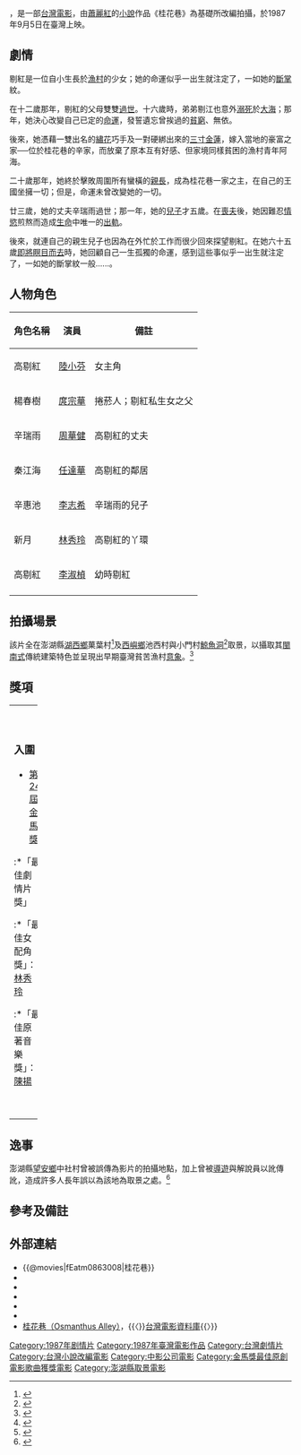 {{Infobox Film
|  name               = 桂花巷
|  original_name      = ''{{lang|en|Osmanthus Alley}}''
|  image              = 
|  caption            = 圖片說明
|  director           = [[陳坤厚|陳坤厚]] 
|  producer           = [[鄒文懷|鄒文懷]]、許新枝
|  producer_2         = 徐國良、侯建文、蔡永昌
|  writer             = [[吳念真|吳念真]]
|  based_on           = [[蕭麗紅|蕭麗紅]]《[[桂花巷|桂花巷]]》
|  starring           = [[陸小芬|陸小芬]]<br>[[任達華|任達華]]<br>[[林秀玲|林秀玲]]<br>[[庹宗華|庹宗華]]
|  music              = [[陳揚|陳揚]]
|  maintheme          = [[潘越雲|潘越雲]]〈桂花巷〉
|  cinematography     = 陳坤厚、朱翰章
|  editing            = [[廖慶松|廖慶松]]
|  production_company = [[中央電影公司|中央電影公司]]<br>[[嘉禾電影公司|嘉禾電影公司]]<br>[[學者有限公司|學者有限公司]]
|  distributor        = [[中央電影公司|中央電影公司]]
|  released           = {{ROC}}：1987年9月5日<br>{{HKG-1959}}：1988年4月1日<ref>{{Cite web |url=http://www.angelfire.com/home/bobic/HK_Movies/HK/hk1988c-b5.htm |title=1988 [華語電影] |accessdate=2017-03-31 |date=2007-12-04 |deadurl=yes |archiveurl=https://web.archive.org/web/20071204234934/http://www.angelfire.com/home/bobic/HK_Movies/HK/hk1988c-b5.htm |archivedate=2007-12-04 }}</ref><br>{{FRA}}：1991年5月29日
|  runtime            = 114 分鐘
|  country            = {{TW}}
|  language           = [[中華民國國語|中華民國國語]]<br>[[臺灣話|臺灣話]]
|  awards             = 
|  budget             = 
|  gross              = [[新臺幣|新臺幣]]7,712,625元<ref>{{Cite news |url=http://cinema.nccu.edu.tw/BOX/3A/3A87.HTM |title=1987年台灣票房 |date=2012-07-12 |newspaper=台灣電影資料庫 |accessdate=2017-03-31 |deadurl=yes |archiveurl=https://archive.is/20120712200141/http://cinema.nccu.edu.tw/BOX/3A/3A87.HTM |archivedate=2012-07-12 }}</ref>
|  amg_id             = 
|  imdb_id            = tt0093125
}}{{Otheruses|桂花巷|subject=一部由小說《桂花巷》改編拍攝的電影|other=其他同名事物}}
{{engname|《桂花巷》|''Osmanthus Alley''}}，是一部[[台灣電影|台灣電影]]，由[[蕭麗紅|蕭麗紅]]的[[小說|小說]]作品《桂花巷》為基礎所改編拍攝，於1987年9月5日在臺灣上映。

== 劇情 ==
剔紅是一位自小生長於[[漁業|漁村]]的少女；她的命運似乎一出生就注定了，一如她的[[断掌|斷掌]]紋。

在十二歲那年，剔紅的父母雙雙[[過世|過世]]。十六歲時，弟弟剔江也意外[[溺死|溺死]]於[[大海|大海]]；那年，她決心改變自己已定的[[命運|命運]]，發誓遺忘曾挨過的[[貧窮|貧窮]]、無依。

後來，她憑藉一雙出名的[[繡花|繡花]]巧手及一對硬綁出來的[[三寸金蓮|三寸金蓮]]，嫁入當地的豪富之家──位於桂花巷的辛家，而放棄了原本互有好感、但家境同樣貧困的漁村青年阿海。

二十歲那年，她終於擊敗周圍所有蠻橫的[[長輩|親長]]，成為桂花巷一家之主，在自己的王國坐擁一切；但是，命運未曾改變她的一切。

廿三歲，她的丈夫辛瑞雨過世；那一年，她的[[兒子|兒子]]才五歲。在[[守寡|喪夫]]後，她因難忍[[情慾|情慾]]煎熬而造成[[生命|生命]]中唯一的[[出軌|出軌]]。

後來，就連自己的親生兒子也因為在外忙於工作而很少回來探望剔紅。在她六十五歲[[彌留狀態|即將瞑目而去]]時，她回顧自己一生孤獨的命運，感到這些事似乎一出生就注定了，一如她的斷掌紋一般......。　　

== 人物角色 ==
{| class="wikitable" 
|- 
! 角色名稱 || 演員 || 備註
|- 
| 高剔紅 || [[陸小芬|陸小芬]] || 女主角
|- 
| 楊春樹 || [[庹宗華|庹宗華]] || 捲菸人；剔紅私生女之父
|- 
| 辛瑞雨 || [[周華健|周華健]] || 高剔紅的丈夫
|- 
| 秦江海 || [[任達華|任達華]] || 高剔紅的鄰居
|- 
| 辛惠池 || [[李志希|李志希]] || 辛瑞雨的兒子
|- 
| 新月 || [[林秀玲|林秀玲]] || 高剔紅的丫環
|- 
|高剔紅  || [[李淑楨|李淑楨]] || 幼時剔紅
|- 
|}

== 拍攝場景 ==
該片全在澎湖縣[[湖西鄉|湖西鄉]]菓葉村<ref>{{Cite web|url=http://www.phsea.com.tw/travel/index.php/%E8%AA%AA%E6%98%8E%E4%B8%89%EF%BC%9A%E6%A1%82%E8%8A%B1%E5%B7%B7%E6%96%BC%E8%8F%93%E8%91%89%E6%9D%91%E6%8B%8D%E6%94%9D%E4%B9%8B%E8%AA%AA%E6%98%8E|title=沿著菊島旅行--澎湖資訊網:UsefulInfo:說明三：桂花巷於菓葉村拍攝之說明 - PH-Sea|accessdate=2017-03-31|work=www.phsea.com.tw|language=en|archive-date=2018-06-01|archive-url=https://web.archive.org/web/20180601022349/http://www.phsea.com.tw/travel/index.php/%E8%AA%AA%E6%98%8E%E4%B8%89%EF%BC%9A%E6%A1%82%E8%8A%B1%E5%B7%B7%E6%96%BC%E8%8F%93%E8%91%89%E6%9D%91%E6%8B%8D%E6%94%9D%E4%B9%8B%E8%AA%AA%E6%98%8E|dead-url=no}}</ref>及[[西嶼鄉|西嶼鄉]]池西村與小門村[[鯨魚洞|鯨魚洞]]<ref>{{Cite web|url=http://www.phsea.com.tw/travel/index.php/%E9%99%B8%E5%B0%8F%E8%8A%AC%E7%9A%84%E6%A1%82%E8%8A%B1%E5%B7%B7%E6%96%BC%E6%B1%A0%E8%A5%BF%E8%88%87%E5%B0%8F%E9%96%80%E9%AF%A8%E9%AD%9A%E6%B4%9E%E6%8B%8D%E6%94%9D%E7%9A%84%E8%AA%AA%E6%98%8E|title=沿著菊島旅行--澎湖資訊網:UsefulInfo:陸小芬的桂花巷於池西與小門鯨魚洞拍攝的說明 - PH-Sea|accessdate=2017-03-31|work=www.phsea.com.tw|language=en|archive-date=2016-03-05|archive-url=https://web.archive.org/web/20160305073248/http://www.phsea.com.tw/travel/index.php/%E9%99%B8%E5%B0%8F%E8%8A%AC%E7%9A%84%E6%A1%82%E8%8A%B1%E5%B7%B7%E6%96%BC%E6%B1%A0%E8%A5%BF%E8%88%87%E5%B0%8F%E9%96%80%E9%AF%A8%E9%AD%9A%E6%B4%9E%E6%8B%8D%E6%94%9D%E7%9A%84%E8%AA%AA%E6%98%8E|dead-url=no}}</ref>取景，以攝取其[[閩南|閩南式]]傳統建築特色並呈現出早期臺灣貧苦漁村[[意象|意象]]。<ref>{{Cite web |url=http://www.penghu-nsa.gov.tw/ph240penghu/mov/mov_03.html |title=電影介紹 |accessdate=2017-03-31 |date=2007-09-27 |deadurl=yes |archiveurl=https://web.archive.org/web/20070927212609/http://www.penghu-nsa.gov.tw/ph240penghu/mov/mov_03.html |archivedate=2007-09-27 }}</ref>

== 獎項 ==

{| border="0" cellspacing="1" width="100%"
|-----
| width="50%" valign="top" |
=== 入圍 ===
*[[第24屆金馬獎|第24屆金馬獎]]
:*「最佳劇情片獎」
:*「最佳女配角獎」：[[林秀玲|林秀玲]]
:*「最佳原著音樂獎」：[[陳揚_(作曲家)|陳揚]]
| width="50%" valign="top" |
=== 榮獲 ===
*[[第24屆金馬獎|第24屆金馬獎]]
:*「最佳電影插曲獎」：陳揚、[[吳念真|吳念真]]<ref>{{Cite news|url=https://www.thenewslens.com/article/24472|title=吳念真信手拈來寫成〈桂花巷〉，讓潘越雲唱出台灣女性的命運與心聲|last=[[社團法人中華音樂著作權協會|社團法人中華音樂著作權協會]]|first=MÜST|date=2015-09-14|work=|newspaper=[[The_News_Lens_關鍵評論網|The News Lens 關鍵評論網]]|accessdate=2017-03-31|language=zh-TW|archive-date=2017-03-31|archive-url=https://web.archive.org/web/20170331210710/https://www.thenewslens.com/article/24472|dead-url=no}}</ref>
*[[亞太影展|亞太影展]]
:*「最佳女主角獎」：[[陸小芬|陸小芬]]<ref>{{Cite web |url=http://cinema.nccu.edu.tw/cinemaV2/lwisdominfo.htm?MID=16 |title=歡迎光臨台灣電影資料庫! |accessdate=2017-03-31 |date=2016-04-14 |deadurl=yes |archiveurl=https://web.archive.org/web/20160414112101/http://cinema.nccu.edu.tw/cinemaV2/lwisdominfo.htm?MID=16 |archivedate=2016-04-14 }}</ref>
|}

== 逸事 ==
澎湖縣[[望安鄉|望安鄉]]中社村曾被誤傳為影片的拍攝地點，加上曾被[[導遊|導遊]]與解說員以訛傳訛，造成許多人長年誤以為該地為取景之處。<ref>{{Cite web|url=http://www.phsea.com.tw/travel/index.php/%E8%AA%AA%E6%98%8E%E5%9B%9B%EF%BC%9A%E8%81%AF%E5%90%88%E5%A0%B1%E5%A0%B1%E5%B0%8E-%E6%A1%82%E8%8A%B1%E5%B7%B7%E6%8B%8D%E6%94%9D%E5%9C%B0%E9%BB%9E_%E8%A8%9B%E5%82%B3%E5%8D%81%E5%B9%BE%E5%B9%B420060913|title=桂花巷拍攝地點 訛傳十幾年|accessdate=2017-03-31|author=肇瑩如|date=2006-09-13|work=www.phsea.com.tw|publisher=[[聯合報|聯合報]]|language=|archive-date=2018-06-01|archive-url=https://web.archive.org/web/20180601022353/http://www.phsea.com.tw/travel/index.php/%E8%AA%AA%E6%98%8E%E5%9B%9B%EF%BC%9A%E8%81%AF%E5%90%88%E5%A0%B1%E5%A0%B1%E5%B0%8E-%E6%A1%82%E8%8A%B1%E5%B7%B7%E6%8B%8D%E6%94%9D%E5%9C%B0%E9%BB%9E_%E8%A8%9B%E5%82%B3%E5%8D%81%E5%B9%BE%E5%B9%B420060913|dead-url=no}}</ref>

== 參考及備註 ==
<references/>

== 外部連結 ==
*{{@movies|fEatm0863008|桂花巷}}
*{{hkmdb title|7016|桂花巷}}
*{{douban|title=桂花巷}}
*{{Mtime|13623|桂花巷}}
*{{rotten-tomatoes|osmanthus_alley|桂花巷}}
*{{imdb title|0093125|桂花巷}}
*[https://web.archive.org/web/20041121032624/http://cinema.nccu.edu.tw/cinemaV2/film_show.htm?SID=1923 桂花巷（Osmanthus Alley）]，{{〈}}[[台灣電影資料庫|台灣電影資料庫]]{{〉}}

{{陳坤厚}}
{{金馬獎最佳原創電影歌曲}}
[[Category:1987年剧情片|Category:1987年剧情片]]
[[Category:1987年臺灣電影作品|Category:1987年臺灣電影作品]]
[[Category:台灣劇情片|Category:台灣劇情片]]
[[Category:台灣小說改編電影|Category:台灣小說改編電影]]
[[Category:中影公司電影|Category:中影公司電影]]
[[Category:金馬獎最佳原創電影歌曲獲獎電影|Category:金馬獎最佳原創電影歌曲獲獎電影]]
[[Category:澎湖縣取景電影|Category:澎湖縣取景電影]]